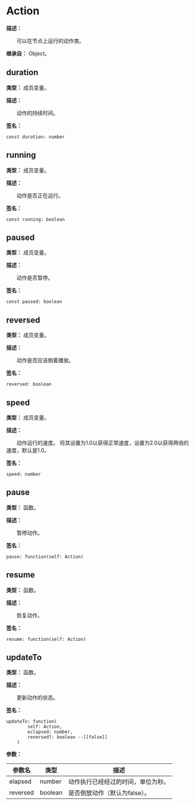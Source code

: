 
# Action

**描述：**

&emsp;&emsp;可以在节点上运行的动作类。

**继承自：** Object。

## duration

**类型：** 成员变量。

**描述：**

&emsp;&emsp;动作的持续时间。

**签名：**
```tl
const duration: number
```

## running

**类型：** 成员变量。

**描述：**

&emsp;&emsp;动作是否正在运行。

**签名：**
```tl
const running: boolean
```

## paused

**类型：** 成员变量。

**描述：**

&emsp;&emsp;动作是否暂停。

**签名：**
```tl
const paused: boolean
```

## reversed

**类型：** 成员变量。

**描述：**

&emsp;&emsp;动作是否应该倒着播放。

**签名：**
```tl
reversed: boolean
```

## speed

**类型：** 成员变量。

**描述：**

&emsp;&emsp;动作运行的速度。
将其设置为1.0以获得正常速度，设置为2.0以获得两倍的速度，默认是1.0。

**签名：**
```tl
speed: number
```

## pause

**类型：** 函数。

**描述：**

&emsp;&emsp;暂停动作。

**签名：**
```tl
pause: function(self: Action)
```

## resume

**类型：** 函数。

**描述：**

&emsp;&emsp;恢复动作。

**签名：**
```tl
resume: function(self: Action)
```

## updateTo

**类型：** 函数。

**描述：**

&emsp;&emsp;更新动作的状态。

**签名：**
```tl
updateTo: function(
		self: Action,
		eclapsed: number,
		reversed?: boolean --[[false]]
	)
```

**参数：**

| 参数名 | 类型 | 描述 |
| --- | --- | --- |
| elapsed | number | 动作执行已经经过的时间，单位为秒。 |
| reversed | boolean | 是否倒放动作（默认为false）。 |